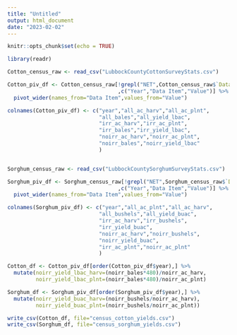 ---
title: "Untitled"
output: html_document
date: "2023-02-02"
---

```{r setup, include=FALSE}
knitr::opts_chunk$set(echo = TRUE)
```

```{r libraries}

library(readr)

```

```{r import and clean}

Cotton_census_raw <- read_csv("LubbockCountyCottonSurveyStats.csv")

Cotton_piv_df <- Cotton_census_raw[!grepl("NET",Cotton_census_raw$`Data Item`)
                                   ,c("Year","Data Item","Value")] %>%
  pivot_wider(names_from="Data Item",values_from="Value")

colnames(Cotton_piv_df) <- c("year","all_ac_harv","all_ac_plnt",
                             "all_bales","all_yield_lbac",
                             "irr_ac_harv","irr_ac_plnt",
                             "irr_bales","irr_yield_lbac",
                             "noirr_ac_harv","noirr_ac_plnt",
                             "noirr_bales","noirr_yield_lbac"
                             )


Sorghum_census_raw <- read_csv("LubbockCountySorghumSurveyStats.csv")

Sorghum_piv_df <- Sorghum_census_raw[!grepl("NET",Sorghum_census_raw$`Data Item`)
                                   ,c("Year","Data Item","Value")] %>%
  pivot_wider(names_from="Data Item",values_from="Value")

colnames(Sorghum_piv_df) <- c("year","all_ac_plnt","all_ac_harv",
                             "all_bushels","all_yield_buac",
                             "irr_ac_harv","irr_bushels",
                             "irr_yield_buac",
                             "noirr_ac_harv","noirr_bushels",
                             "noirr_yield_buac",
                             "irr_ac_plnt","noirr_ac_plnt"
                             )

```

```{r process}

Cotton_df <- Cotton_piv_df[order(Cotton_piv_df$year),] %>%
  mutate(noirr_yield_lbac_harv=(noirr_bales*480)/noirr_ac_harv,
         noirr_yield_lbac_plnt=(noirr_bales*480)/noirr_ac_plnt)

Sorghum_df <- Sorghum_piv_df[order(Sorghum_piv_df$year),] %>%
  mutate(noirr_yield_buac_harv=(noirr_bushels/noirr_ac_harv),
         noirr_yield_buac_plnt=(noirr_bushels/noirr_ac_plnt))

```

```{r write}

write_csv(Cotton_df, file="census_cotton_yields.csv")
write_csv(Sorghum_df, file="census_sorghum_yields.csv")

```